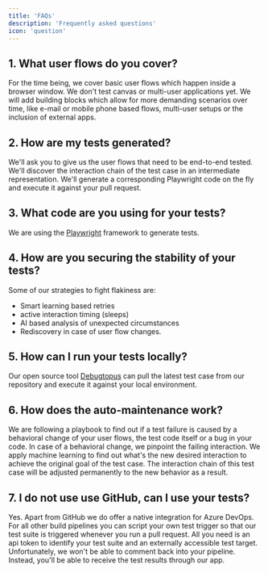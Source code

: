 ```yaml
---
title: 'FAQs'
description: 'Frequently asked questions'
icon: 'question'
---
```


## 1. What user flows do you cover?

For the time being, we cover basic user flows which happen inside a browser window. We don't test canvas or multi-user applications yet. 
We will add building blocks which allow for more demanding scenarios over time, like e-mail or mobile phone based flows, multi-user setups or the inclusion of external apps.

## 2. How are my tests generated? 

We'll ask you to give us the user flows that need to be end-to-end tested. We'll discover the interaction chain of the test case in an intermediate representation. We'll generate a corresponding Playwright code on the fly and execute it against your pull request. 

## 3. What code are you using for your tests? 

We are using the [Playwright](https://playwright.dev/) framework to generate tests. 

## 4. How are you securing the stability of your tests?

Some of our strategies to fight flakiness are:
- Smart learning based retries
- active interaction timing (sleeps)
- AI based analysis of unexpected circumstances
- Rediscovery in case of user flow changes.

## 5. How can I run your tests locally? 

Our open source tool [Debugtopus](https://github.com/OctoMind-dev/debugtopus) can pull the latest test case from our repository and execute it against your local environment. 

## 6. How does the auto-maintenance work? 

We are following a playbook to find out if a test failure is caused by a behavioral change of your user flows, the test code itself or a bug in your code. 
In case of a behavioral change, we pinpoint the failing interaction. We apply machine learning to find out what's the new desired interaction to achieve the original goal of the test case. 
The interaction chain of this test case will be adjusted permanently to the new behavior as a result. 

## 7. I do not use use GitHub, can I use your tests? 

Yes. Apart from GitHub we do offer a native integration for Azure DevOps. For all other build pipelines you can script your own test trigger so that our test suite is triggered whenever you run a pull request. 
All you need is an api token to identify your test suite and an externally accessible test target. Unfortunately, we won't be able to comment back into your pipeline. 
Instead, you'll be able to receive the test results through our app.

